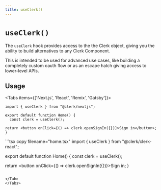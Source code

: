 ```yaml
---
title: useClerk()
---
```



# `useClerk()`

The `useClerk` hook provides access to the the Clerk object, giving you the ability to build alternatives to any Clerk Component.

<Callout type="warning">
  This is intended to be used for advanced use cases, like building a completely
  custom oauth flow or as an escape hatch giving access to lower-level APIs.
</Callout>

## Usage

<Tabs items={['Next.js', 'React', 'Remix', 'Gatsby']}>
<Tab>
```tsx copy filename="pages/index.tsx"
import { useClerk } from "@clerk/nextjs";

export default function Home() {
  const clerk = useClerk();

return <button onClick={() => clerk.openSignIn({})}>Sign in</button>;
}

```
</Tab>
<Tab>
```tsx copy filename="home.tsx"
import { useClerk } from "@clerk/clerk-react";

export default function Home() {
  const clerk = useClerk();

  return <button onClick={() => clerk.openSignIn({})}>Sign in</button>;
}
```

</Tab>
</Tabs>
